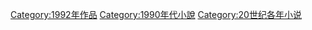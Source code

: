[[Category:1992年作品|Category:1992年作品]]
[[Category:1990年代小說|Category:1990年代小說]]
[[Category:20世纪各年小说|Category:20世纪各年小说]]